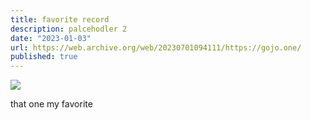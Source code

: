 ```yaml
---
title: favorite record
description: palcehodler 2
date: "2023-01-03"
url: https://web.archive.org/web/20230701094111/https://gojo.one/
published: true
---
```



 [![](https://media.discordapp.net/attachments/1010995350624014407/1124621769408512020/image.png?width=1405&height=651)](https://web.archive.org/web/20230630190737/https://gojo.one/) 

 that one my favorite